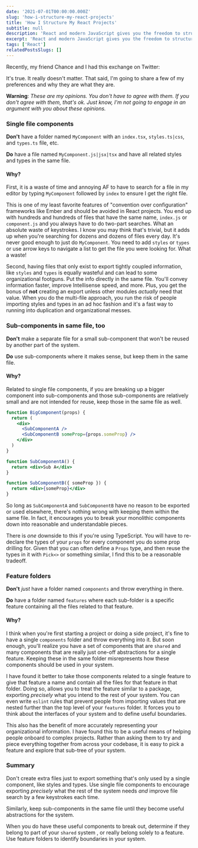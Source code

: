 ```yaml
---
date: '2021-07-01T00:00:00.000Z'
slug: 'how-i-structure-my-react-projects'
title: 'How I Structure My React Projects'
subtitle: null
description: 'React and modern JavaScript gives you the freedom to structure your React projects however you want. Learn how I structure mine.'
excerpt: 'React and modern JavaScript gives you the freedom to structure your React projects however you want. Learn how I structure mine.'
tags: ['React']
relatedPostsSlugs: []
---
```



Recently, my friend Chance and I had this exchange on Twitter:

<MyTweet client:load />

It's true. It really doesn't matter. That said, I'm going to share a few of my preferences and why they are what they are.

**Warning**: _These are my opinions. You don't have to agree with them. If you don't agree with them, that's ok. Just know, I'm not going to engage in an argument with you about these opinions._

### Single file components

**Don't** have a folder named `MyComponent` with an `index.tsx`, `styles.ts|css`, and `types.ts` file, etc.

**Do** have a file named `MyComponent.js|jsx|tsx` and have all related styles and types in the same file.

#### Why?

First, it is a waste of time and annoying AF to have to search for a file in my editor by typing `MyComponent` followed by `index` to ensure I get the right file.

This is one of my least favorite features of "convention over configuration" frameworks like Ember and should be avoided in React projects. You end up with hundreds and hundreds of files that have the same name, `index.js` or `component.js` and you always have to do two-part searches. What an absolute waste of keystrokes. I know you may think that's trivial, but it adds up when you're searching for dozens and dozens of files every day. It's never good enough to just do `MyComponent`. You need to add `styles` or `types` or use arrow keys to navigate a list to get the file you were looking for. What a waste!

Second, having files that only exist to export tightly coupled information, like `styles` and `types` is equally wasteful and can lead to some organizational footguns. Put the info directly in the same file. You'll convey information faster, improve Intellisense speed, and more. Plus, you get the bonus of **not** creating an export unless other modules _actually_ need that value. When you do the multi-file approach, you run the risk of people importing styles and types in an ad hoc fashion and it's a fast way to running into duplication and organizational messes.

### Sub-components in same file, too

**Don't** make a separate file for a small sub-component that won't be reused by another part of the system.

**Do** use sub-components where it makes sense, but keep them in the same file.

#### Why?

Related to single file components, if you are breaking up a bigger component into sub-components and those sub-components are relatively small and are not intended for reuse, keep those in the same file as well.

```jsx
function BigComponent(props) {
  return (
    <div>
      <SubComponentA />
      <SubComponentB someProp={props.someProp} />
    </div>
  )
}

function SubComponentA() {
  return <div>Sub A</div>
}

function SubComponentB({ someProp }) {
  return <div>{someProp}</div>
}
```

So long as `SubComponentA` and `SubComponentB` have no reason to be exported or used elsewhere, there's nothing wrong with keeping them within the same file. In fact, it encourages you to break your monolithic components down into reasonable and understandable pieces.

There is _one_ downside to this if you're using TypeScript. You will have to re-declare the types of your `props` for every component you do some prop drilling for. Given that you can often define a `Props` type, and then reuse the types in it with `Pick<>` or something similar, I find this to be a reasonable tradeoff.

### Feature folders

**Don't** _just_ have a folder named `components` and throw everything in there.

**Do** have a folder named `features` where each sub-folder is a specific feature containing all the files related to that feature.

#### Why?

I think when you're first starting a project or doing a side project, it's fine to have a single `components` folder and throw everything into it. But soon enough, you'll realize you have a set of components that are `shared` and many components that are really just one-off abstractions for a single feature. Keeping these in the same folder misrepresents how these components should be used in your system.

I have found it better to take those components related to a single feature to give that feature a name and contain all the files for that feature in that folder. Doing so, allows you to treat the feature similar to a package, exporting _precisely_ what you intend to the rest of your system. You can even write `eslint` rules that prevent people from importing values that are nested further than the top level of your `features` folder. It forces you to think about the interfaces of your system and to define useful boundaries.

This also has the benefit of more accurately representing your organizational information. I have found this to be a useful means of helping people onboard to complex projects. Rather than asking them to try and piece everything together from across your codebase, it is easy to pick a feature and explore that sub-tree of your system.

### Summary

Don't create extra files just to export something that's only used by a single component, like styles and types. Use single file components to encourage exporting _precisely_ what the rest of the system needs _and_ improve file search by a few keystrokes each time.

Similarly, keep sub-components in the same file until they become useful abstractions for the system.

When you do have these useful components to break out, determine if they belong to part of your `shared` system <Marker content="Perhaps your design system?" />, or really belong solely to a feature. Use feature folders to identify boundaries in your system.
